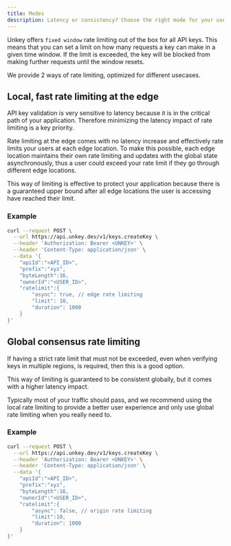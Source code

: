 ```yaml
---
title: Modes
description: Latency or consistency? Choose the right mode for your usecase.
---
```



Unkey offers `fixed window` rate limiting out of the box for all API keys. This means that you can set a limit on how many requests a key can make in a given time window. If the limit is exceeded, the key will be blocked from making further requests until the window resets.

We provide 2 ways of rate limiting, optimized for different usecases.

## Local, fast rate limiting at the edge

API key validation is very sensitive to latency because it is in the critical path of your application. Therefore minimizing the latency impact of rate limiting is a key priority.

Rate limiting at the edge comes with no latency increase and effectively rate limits your users at each edge location. To make this possible, each edge location maintains their own rate limiting and updates with the global state asynchronously, thus a user could exceed your rate limit if they go through different edge locations.

This way of limiting is effective to protect your application because there is a guaranteed upper bound after all edge locations the user is accessing have reached their limit.

### Example

```bash
curl --request POST \
  --url https://api.unkey.dev/v1/keys.createKey \
  --header 'Authorization: Bearer <UNKEY>' \
  --header 'Content-Type: application/json' \
  --data '{
	"apiId":"<API_ID>",
	"prefix":"xyz",
	"byteLength":16,
	"ownerId":"<USER_ID>",
	"ratelimit":{
		"async": true, // edge rate limiting
		"limit": 10,
		"duration": 1000
	}
}'
```

## Global consensus rate limiting

If having a strict rate limit that must not be exceeded, even when verifying keys in multiple regions, is required, then this is a good option.

This way of limiting is guaranteed to be consistent globally, but it comes with a higher latency impact.

Typically most of your traffic should pass, and we recommend using the local rate limiting to provide a better user experience and only use global rate limiting when you really need to.

### Example

```bash
curl --request POST \
  --url https://api.unkey.dev/v1/keys.createKey \
  --header 'Authorization: Bearer <UNKEY>' \
  --header 'Content-Type: application/json' \
  --data '{
	"apiId":"<API_ID>",
	"prefix":"xyz",
	"byteLength":16,
	"ownerId":"<USER_ID>",
	"ratelimit":{
		"async": false, // origin rate limiting
		"limit":10,
		"duration": 1000
	}
}'
```
